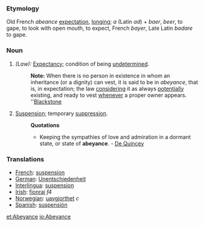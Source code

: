 ===Etymology===
Old French ''abeance'' [[expectation]], [[longing]]; ''a'' (Latin ''ad'') + ''baer'', ''beer'', to gape, to look with open mouth, to expect, French ''bayer'', Late Latin ''badare'' to gape.
===Noun===
#''(Law):'' [[Expectancy]]; condition of being [[undetermined]].
#:'''Note:''' When there is no person in existence in whom an inheritance (or a dignity) can vest, it is said to be in ''abeyance'', that is, in expectation; the law [[considering]] it as always [[potentially]] existing, and ready to vest [[whenever]] a proper owner appears. ''[[Blackstone]]
#[[Suspension]]; temporary [[suppression]].
#:'''Quotations'''
#:*Keeping the sympathies of love and admiration in a dormant state, or state of '''abeyance'''. - [[De Quincey]]
===Translations===
*[[French]]: [[suspension]]
*[[German]]: [[Unentschiedenheit]]
*[[Interlingua]]: [[suspension]]
*[[Irish]]: [[fionraí]] ''f4''
*[[Norwegian]]: [[uavgjorthet]] ''c''
*[[Spanish]]: [[suspensión]]

[[et:Abeyance]]
[[io:Abeyance]]